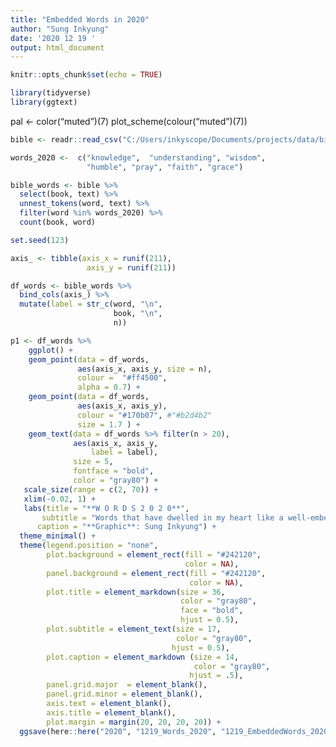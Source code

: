 ```yaml
---
title: "Embedded Words in 2020"
author: "Sung Inkyung"
date: '2020 12 19 '
output: html_document
---
```


```r
knitr::opts_chunk$set(echo = TRUE)
```

```r
library(tidyverse)
library(ggtext)
```
pal <- color("muted")(7)
plot_scheme(colour("muted")(7))

```r
bible <- readr::read_csv("C:/Users/inkyscope/Documents/projects/data/bible_kjv_new.csv")

```


```r
words_2020 <-  c("knowledge",  "understanding", "wisdom",
                 "humble", "pray", "faith", "grace")

bible_words <- bible %>% 
  select(book, text) %>% 
  unnest_tokens(word, text) %>% 
  filter(word %in% words_2020) %>% 
  count(book, word)
```


```r
set.seed(123)

axis_ <- tibble(axis_x = runif(211),
                 axis_y = runif(211))

df_words <- bible_words %>% 
  bind_cols(axis_) %>% 
  mutate(label = str_c(word, "\n",
                       book, "\n",
                       n))

p1 <- df_words %>% 
    ggplot() +
    geom_point(data = df_words, 
               aes(axis_x, axis_y, size = n), 
               colour =  "#ff4500",
               alpha = 0.7) +
    geom_point(data = df_words, 
               aes(axis_x, axis_y), 
               colour = "#170b07", #"#b2d4b2"
               size = 1.7 ) +
    geom_text(data = df_words %>% filter(n > 20),
              aes(axis_x, axis_y, 
                  label = label),
              size = 5, 
              fontface = "bold",
              color = "gray80") +
   scale_size(range = c(2, 70)) +
   xlim(-0.02, 1) +
   labs(title = "**W O R D S 2 0 2 0**",
       subtitle = "Words that have dwelled in my heart like a well-embedded nail while listening to Bible audio throughout 2020",
      caption = "**Graphic**: Sung Inkyung") +
  theme_minimal() +
  theme(legend.position = "none",
        plot.background = element_rect(fill = "#242120",
                                       color = NA),
        panel.background = element_rect(fill = "#242120",
                                        color = NA),
        plot.title = element_markdown(size = 36,
                                      color = "gray80",
                                      face = "bold",
                                      hjust = 0.5),
        plot.subtitle = element_text(size = 17, 
                                     color = "gray80",
                                    hjust = 0.5),
        plot.caption = element_markdown (size = 14,
                                         color = "gray80",
                                        hjust = .5),
        panel.grid.major  = element_blank(),
        panel.grid.minor = element_blank(),
        axis.text = element_blank(),
        axis.title = element_blank(),
        plot.margin = margin(20, 20, 20, 20)) +
  ggsave(here::here("2020", "1219_Words_2020", "1219_EmbeddedWords_2020.png"), width = 34, height = 38, units = "cm")
    
```

